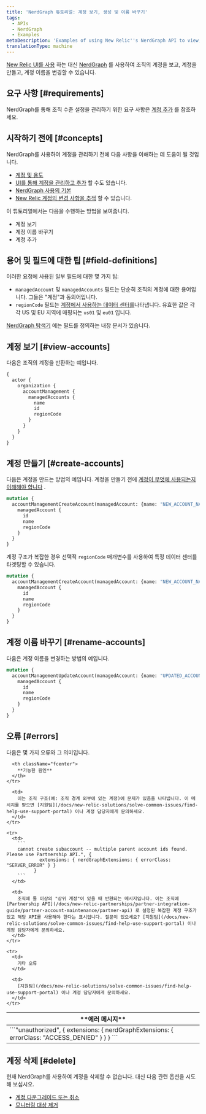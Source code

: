 ```yaml
---
title: 'NerdGraph 튜토리얼: 계정 보기, 생성 및 이름 바꾸기'
tags:
  - APIs
  - NerdGraph
  - Examples
metaDescription: 'Examples of using New Relic''s NerdGraph API to view, create, and rename accounts.'
translationType: machine
---
```


[New Relic UI를 사용](/docs/accounts/accounts-billing/account-structure/add-accounts) 하는 대신 [NerdGraph](/docs/apis/nerdgraph/get-started/introduction-new-relic-nerdgraph) 를 사용하여 조직의 계정을 보고, 계정을 만들고, 계정 이름을 변경할 수 있습니다.

## 요구 사항 [#requirements]

NerdGraph를 통해 조직 수준 설정을 관리하기 위한 요구 사항은 [계정 추가](/docs/accounts/accounts-billing/account-structure/add-accounts) 를 참조하세요.

## 시작하기 전에 [#concepts]

NerdGraph를 사용하여 계정을 관리하기 전에 다음 사항을 이해하는 데 도움이 될 것입니다.

* [계정 및 용도](/docs/accounts/accounts-billing/account-structure/new-relic-account-structure)
* [UI를 통해 계정을 관리하고 추가](/docs/accounts/accounts-billing/account-structure/add-accounts) 할 수도 있습니다.
* [NerdGraph 사용의 기본](/docs/apis/nerdgraph/get-started/introduction-new-relic-nerdgraph)
* [New Relic 계정의 변경 사항을 추적](/docs/data-apis/understand-data/event-data/query-account-audit-logs-nrauditevent) 할 수 있습니다.

이 튜토리얼에서는 다음을 수행하는 방법을 보여줍니다.

* 계정 보기
* 계정 이름 바꾸기
* 계정 추가

## 용어 및 필드에 대한 팁 [#field-definitions]

이러한 요청에 사용된 일부 필드에 대한 몇 가지 팁:

* `managedAccount` 및 `managedAccounts` 필드는 단순히 조직의 계정에 대한 용어입니다. 그들은 "계정"과 동의어입니다.
* `regionCode` 필드는 [계정에서 사용하는 데이터 센터를](/docs/accounts/accounts-billing/account-setup/choose-your-data-center)나타냅니다. 유효한 값은 각각 US 및 EU 지역에 매핑되는 `us01` 및 `eu01` 입니다.

[NerdGraph 탐색기](/docs/apis/nerdgraph/get-started/introduction-new-relic-nerdgraph/#explorer) 에는 필드를 정의하는 내장 문서가 있습니다.

## 계정 보기 [#view-accounts]

다음은 조직의 계정을 반환하는 예입니다.

```graphql
{
  actor {
    organization {
      accountManagement {
        managedAccounts {
          name
          id
          regionCode
        }
      }
    }
  }
}
```

## 계정 만들기 [#create-accounts]

다음은 계정을 만드는 방법의 예입니다. 계정을 만들기 전에 [계정이 무엇에 사용되는지 이해해야 합니다](/docs/accounts/accounts-billing/account-structure/new-relic-account-structure) .

```graphql
mutation {
  accountManagementCreateAccount(managedAccount: {name: "NEW_ACCOUNT_NAME"}) {
    managedAccount {
      id
      name
      regionCode
    }
  }
}
```

계정 구조가 복잡한 경우 선택적 `regionCode` 매개변수를 사용하여 특정 데이터 센터를 타겟팅할 수 있습니다.

```graphql
mutation {
  accountManagementCreateAccount(managedAccount: {name: "NEW_ACCOUNT_NAME", regionCode: "eu01"}) {
    managedAccount {
      id
      name
      regionCode
    }
  }
}
```

## 계정 이름 바꾸기 [#rename-accounts]

다음은 계정 이름을 변경하는 방법의 예입니다.

```graphql
mutation {
  accountManagementUpdateAccount(managedAccount: {name: "UPDATED_ACCOUNT_NAME", id: 101010101}) {
    managedAccount {
      id
      name
      regionCode
    }
  }
}
```

## 오류 [#errors]

다음은 몇 가지 오류와 그 의미입니다.

<table>
  <thead>
    <tr>
      <th className="fcenter">
        **에러 메시지**
      </th>

      <th className="fcenter">
        **가능한 원인**
      </th>
    </tr>
  </thead>

  <tbody>
    <tr>
      <td>
        ```"unauthorized", {
              extensions: { nerdGraphExtensions: { errorClass: "ACCESS_DENIED" } }
            }
        ```
      </td>

      <td>
        이는 조직 구조(예: 조직 경계 외부에 있는 계정)에 문제가 있음을 나타냅니다. 이 메시지를 받으면 [지원팀](/docs/new-relic-solutions/solve-common-issues/find-help-use-support-portal) 이나 계정 담당자에게 문의하세요.
      </td>
    </tr>

    <tr>
      <td>
        ```
        cannot create subaccount -- multiple parent account ids found. Please use Partnership API.", {
                extensions: { nerdGraphExtensions: { errorClass: "SERVER_ERROR" } }
              }
        ```
      </td>

      <td>
        조직에 둘 이상의 "상위 계정"이 있을 때 반환되는 메시지입니다. 이는 조직에 [Partnership API](/docs/new-relic-partnerships/partner-integration-guide/partner-account-maintenance/partner-api) 로 설정된 복잡한 계정 구조가 있고 해당 API를 사용해야 한다는 표시입니다. 질문이 있으세요? [지원팀](/docs/new-relic-solutions/solve-common-issues/find-help-use-support-portal) 이나 계정 담당자에게 문의하세요.
      </td>
    </tr>

    <tr>
      <td>
        기타 오류
      </td>

      <td>
        [지원팀](/docs/new-relic-solutions/solve-common-issues/find-help-use-support-portal) 이나 계정 담당자에게 문의하세요.
      </td>
    </tr>
  </tbody>
</table>

## 계정 삭제 [#delete]

현재 NerdGraph를 사용하여 계정을 삭제할 수 없습니다. 대신 다음 관련 옵션을 시도해 보십시오.

* [계정 다운그레이드 또는 취소](/docs/accounts/accounts-billing/account-setup/downgradecancel-account)
* [모니터링 대상 제거](/docs/apis/nerdgraph/examples/nerdgraph-entities-api-tutorial/#delete-entities)